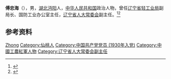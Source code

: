 '''傅忠海'''（{{bd|1914年||2010年|}}），男，[[湖北|湖北]][[沔阳|沔阳]]人，[[中华人民共和国|中华人民共和国]]政治人物，曾任[[辽宁省轻工业局|辽宁省轻工业局]]副局长、国防工业办公室主任，[[辽宁省人大常委会|辽宁省人大常委会]]副主任。<ref>{{Cite book|title=中华人民共和国职官志|author=何虎生, 李耀东, 向常福主编|publisher=中国社会出版社|year=2003|isbn=9787800883934|location=北京|pages=}}</ref><ref>{{cite book|title=中囯人名大辞典·当代人物卷|author=廖盖隆等编|year=1990|publisher=上海辞书出版社|location=上海|page=}}</ref>

== 参考资料 ==
{{reflist}}

{{中国人物小作品}}

{{Authority control}}
{{DEFAULTSORT:Fu傅}}
[[Category:傅姓|Zhong]]
[[Category:仙桃人|Category:仙桃人]]
[[Category:中国共产党党员_(1930年入党)|Category:中国共产党党员 (1930年入党)]]
[[Category:中國工農紅軍人物|Category:中國工農紅軍人物]]
[[Category:辽宁省人大常委会副主任|Category:辽宁省人大常委会副主任]]